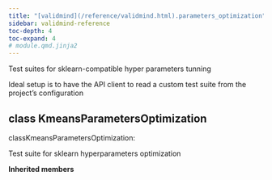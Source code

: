 ```yaml
---
title: "[validmind](/reference/validmind.html).parameters_optimization"
sidebar: validmind-reference
toc-depth: 4
toc-expand: 4
# module.qmd.jinja2
---
```


<!-- docstring.jinja2 -->

Test suites for sklearn-compatible hyper parameters tunning

Ideal setup is to have the API client to read a custom test suite from the project's configuration

<!-- class.qmd.jinja2 -->

## [class]{.muted} KmeansParametersOptimization

<!-- signatures.jinja2 -->

::: {.signature}

<span class="kw">class</span><span class="name">KmeansParametersOptimization</span>:

:::

<!-- docstring.jinja2 -->

Test suite for sklearn hyperparameters optimization

**Inherited members**
